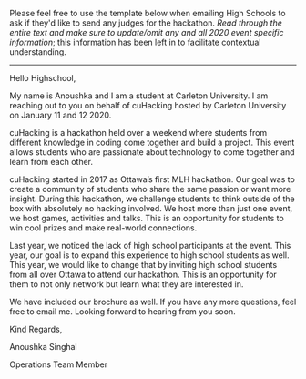 Please feel free to use the template below when emailing High Schools to ask if they'd like to send any judges for the hackathon. _Read through the entire text and make sure to update/omit any and all 2020 event specific information_; this information has been left in to facilitate contextual understanding.  

***

Hello Highschool,
 
My name is Anoushka and I am a student at Carleton University. I am reaching out to you on behalf of cuHacking hosted by Carleton University on January 11 and 12 2020.

cuHacking is a hackathon held over a weekend where students from different knowledge in coding come together and build a project. This event allows students who are passionate about technology to come together and learn from each other.

cuHacking started in 2017 as Ottawa’s first MLH hackathon. Our goal was to create a community of students who share the same passion or want more insight. During this hackathon, we challenge students to think outside of the box with absolutely no hacking involved. We host more than just one event, we host games, activities and talks. This is an opportunity for students to win cool prizes and make real-world connections.

Last year, we noticed the lack of high school participants at the event. This year, our goal is to expand this experience to high school students as well. This year, we would like to change that by inviting high school students from all over Ottawa to attend our hackathon. This is an opportunity for them to not only network but learn what they are interested in.

We have included our brochure as well. If you have any more questions, feel free to email me.  Looking forward to hearing from you soon.
	 
Kind Regards,

Anoushka Singhal

Operations Team Member